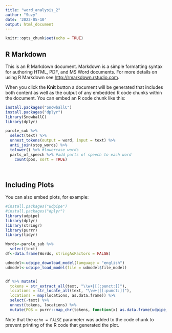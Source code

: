 ```yaml
---
title: "word_analysis_2"
author: "Suzy"
date: '2022-05-10'
output: html_document
---
```


```r
knitr::opts_chunk$set(echo = TRUE)
```

## R Markdown

This is an R Markdown document. Markdown is a simple formatting syntax for authoring HTML, PDF, and MS Word documents. For more details on using R Markdown see <http://rmarkdown.rstudio.com>.

When you click the **Knit** button a document will be generated that includes both content as well as the output of any embedded R code chunks within the document. You can embed an R code chunk like this:

```r
install.packages("SnowballC")
install.packages("dplyr")
library(SnowballC)
library(dplyr)

parole_sub %>%
  select(text) %>%
  unnest_tokens(output = word, input = text) %>%
  anti_join(stop_words) %>% 
  tolower() %>% #lowercase words
  parts_of_speech %>% #add parts of speech to each word
    count(pos, sort = TRUE)
  
  

```

## Including Plots

You can also embed plots, for example:

```r
#install.packages("udpipe")
#install.packages("dplyr")
library(udpipe)
library(dplyr)
library(stringr)
library(purrr)
library(tidyr)

Words<-parole_sub %>%
  select(text)
df<-data.frame(Words, stringAsFactors = FALSE)

udmodel<-udpipe_download_model(language = "english")
udmodel<-udpipe_load_model(file = udmodel$file_model)


df %>% mutate(
  tokens = str_extract_all(text, "\\w+|[[:punct:]]"),
  locations = str_locate_all(text, "\\w+|[[:punct:]]"),
  locations = map(locations, as.data.frame)) %>%
  select(-text) %>%
  unnest(tokens, locations) %>% 
  mutate(POS = purrr::map_chr(tokens, function(x) as.data.frame(udpipe_annotate(udmodel, x = x, tokenizer = "vertical"))$upos))
```

Note that the `echo = FALSE` parameter was added to the code chunk to prevent printing of the R code that generated the plot.
